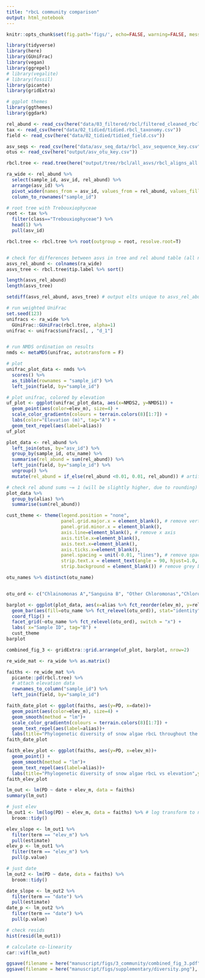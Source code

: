 ```yaml
---
title: "rbcL community comparison"
output: html_notebook
---
```


```r
knitr::opts_chunk$set(fig.path='figs/', echo=FALSE, warning=FALSE, message=FALSE)
```

```r
library(tidyverse)
library(here)
library(GUniFrac)
library(vegan)
library(ggrepel)
# library(vegalite)
# library(fossil)
library(picante)
library(gridExtra)

# ggplot themes
library(ggthemes)
library(ggdark)
```

```r
rel_abund <- read_csv(here("data/03_filtered/rbcl/filtered_cleaned_rbcl_rel_abund.csv")) # not looking at the depth samples, controls, etc
tax <- read_csv(here("data/02_tidied/tidied.rbcl_taxonomy.csv"))
field <- read_csv(here("data/02_tidied/tidied_field.csv"))

asv_seqs <- read_csv(here("data/asv_seq_data/rbcl_asv_sequence_key.csv"))
otus <- read_csv(here("output/asv_otu_key.csv"))

rbcl.tree <- read.tree(here("output/tree/rbcl/all_asvs/rbcl_aligns_all.fasta.treefile")) ### this tree should only contain the asvs we found in the "main" sites, not looking at controls, etc
```

```r

ra_wide <- rel_abund %>% 
  select(sample_id, asv_id, rel_abund) %>% 
  arrange(asv_id) %>% 
  pivot_wider(names_from = asv_id, values_from = rel_abund, values_fill = list(rel_abund = 0)) %>% 
  column_to_rownames("sample_id")

# root tree with Trebouxiophyceae
root <- tax %>% 
  filter(class=="Trebouxiophyceae") %>% 
  head(1) %>% 
  pull(asv_id)

rbcl.tree <- rbcl.tree %>% root(outgroup = root, resolve.root=T)


# check for differences between asvs in tree and rel abund table (all names must appear in tree)
asvs_rel_abund <- colnames(ra_wide)
asvs_tree <- rbcl.tree$tip.label %>% sort()

length(asvs_rel_abund)
length(asvs_tree)

setdiff(asvs_rel_abund, asvs_tree) # output elts unique to asvs_rel_abund

# run weighted UniFrac
set.seed(123)
unifracs <- ra_wide %>% 
  GUniFrac::GUniFrac(rbcl.tree, alpha=1) 
unifrac <- unifracs$unifracs[, , "d_1"]


# run NMDS ordination on results 
nmds <- metaMDS(unifrac, autotransform = F)
```


```r
# plot
unifrac_plot_data <- nmds %>% 
  scores() %>% 
  as_tibble(rownames = "sample_id") %>% 
  left_join(field, by="sample_id")

# plot unifrac, colored by elevation
uf_plot <- ggplot(unifrac_plot_data, aes(x=NMDS2, y=NMDS1)) +
  geom_point(aes(color=elev_m), size=4) +
  scale_color_gradientn(colours = terrain.colors(8)[1:7]) +
  labs(color="Elevation (m)", tag="A") +
  geom_text_repel(aes(label=alias))
uf_plot
```



```r
plot_data <- rel_abund %>% 
  left_join(otus, by="asv_id") %>% 
  group_by(sample_id, otu_name) %>% 
  summarise(rel_abund = sum(rel_abund)) %>%   
  left_join(field, by="sample_id") %>%
  ungroup() %>% 
  mutate(rel_abund = if_else(rel_abund <0.01, 0.01, rel_abund)) # artificially boost rel abund <1% to 1% so its visible on plot

# check rel abund sums ~= 1 (will be slightly higher, due to rounding)
plot_data %>%
  group_by(alias) %>%
  summarise(sum(rel_abund))
```


```r
cust_theme <- theme(legend.position = "none",
                    panel.grid.major.x = element_blank(), # remove vertical lines in background
                    panel.grid.minor.x = element_blank(),
                    axis.line=element_blank(), # remove x axis
                    axis.title.x=element_blank(), 
                    axis.text.x=element_blank(),
                    axis.ticks.x=element_blank(),
                    panel.spacing = unit(-0.01, "lines"), # remove space between facet panels
                    strip.text.x = element_text(angle = 90, hjust=1.0, vjust = 0.8), # rotate facet labels 90
                    strip.background = element_blank()) # remove grey boxes around facet labs

otu_names %>% distinct(otu_name)


otu_ord <- c("Chlainomonas A","Sanguina B", "Other Chloromonas","Chloromonas krienitzii","Chloromonas muramotoi C","Chloromonas D", "Algae E","Chloromonas F", "Trebouxiophyceae G")

barplot <- ggplot(plot_data, aes(x=alias %>% fct_reorder(elev_m), y=rel_abund)) +
  geom_bar(aes(fill=otu_name %>% fct_relevel(otu_ord)), stat="identity") + # classic stacked relative abundance plot
  coord_flip() +
  facet_grid(~otu_name %>% fct_relevel(otu_ord), switch = "x") +
  labs( x="Sample ID", tag="B") +
  cust_theme
barplot

```

```r
combined_fig_3 <- gridExtra::grid.arrange(uf_plot, barplot, nrow=2)
```



```r
re_wide_mat <- ra_wide %>% as.matrix()

faiths <- re_wide_mat %>% 
  picante::pd(rbcl.tree) %>% 
  # attach elevation data
  rownames_to_column("sample_id") %>% 
  left_join(field, by="sample_id")

faith_date_plot <- ggplot(faiths, aes(y=PD, x=date))+
  geom_point(aes(color=elev_m), size=4) +
  geom_smooth(method = "lm")+
  scale_color_gradientn(colours = terrain.colors(8)[1:7]) +
  geom_text_repel(aes(label=alias))+
  labs(title="Phylogenetic diversity of snow algae rbcL throughout the summer of 2018",y="Faith's phylogenetic diversity (PD)",x="Date", color="Elevation (m)")
faith_date_plot
```

```r
faith_elev_plot <- ggplot(faiths, aes(y=PD, x=elev_m))+
  geom_point() +
  geom_smooth(method = "lm")+
  geom_text_repel(aes(label=alias))+
  labs(title="Phylogenetic diversity of snow algae rbcL vs elevation",y="Faith's phylogenetic diversity (PD)",x="Elevation (m)")
faith_elev_plot
```


```r
lm_out <- lm(PD ~ date + elev_m, data = faiths)
summary(lm_out)

# just elev
lm_out1 <- lm(log(PD) ~ elev_m, data = faiths) %>% # log transform to normalize
  broom::tidy()

elev_slope <- lm_out1 %>% 
  filter(term == "elev_m") %>% 
  pull(estimate)
elev_p <- lm_out1 %>% 
  filter(term == "elev_m") %>% 
  pull(p.value)

# just date
lm_out2 <- lm(PD ~ date, data = faiths) %>% 
  broom::tidy()

date_slope <- lm_out2 %>% 
  filter(term == "date") %>% 
  pull(estimate)
date_p <- lm_out2 %>% 
  filter(term == "date") %>% 
  pull(p.value)

# check resids
hist(resid(lm_out1))

# calculate co-linearity
car::vif(lm_out)
```


```r
ggsave(filename = here("manuscript/figs/3_community/combined_fig_3.pdf"), plot=combined_fig_3, height=10, width=7)
ggsave(filename = here("manuscript/figs/supplementary/diversity.png"), plot = faith_date_plot, height = 5, width = 7)
```

